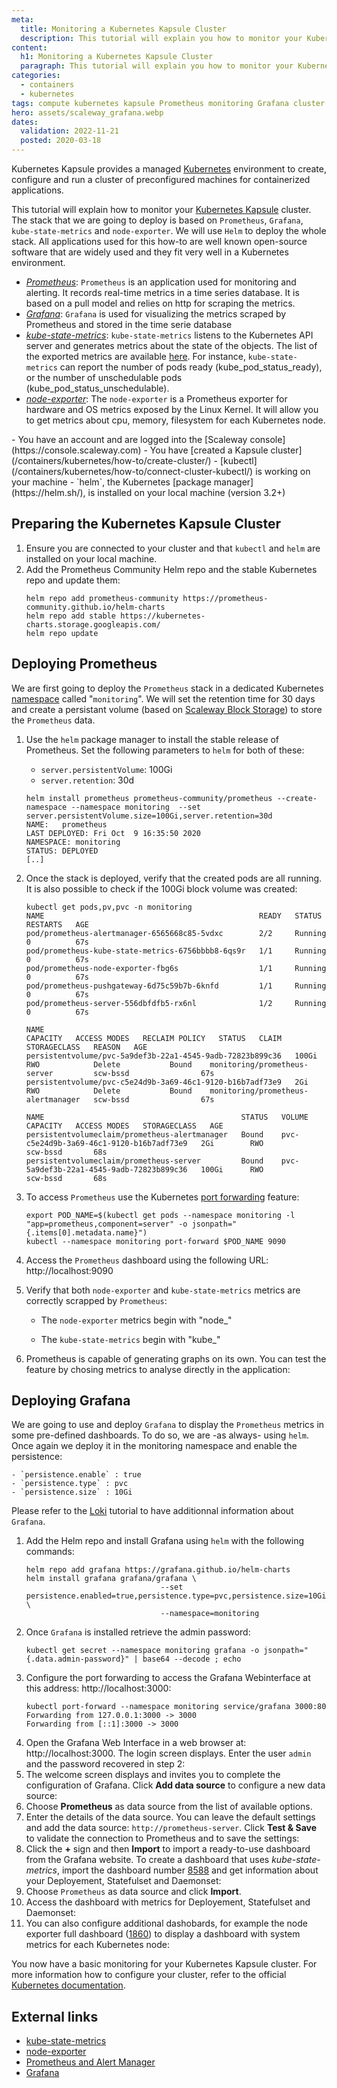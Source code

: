 ```yaml
---
meta:
  title: Monitoring a Kubernetes Kapsule Cluster
  description: This tutorial will explain you how to monitor your Kubernetes Kapsule cluster.
content:
  h1: Monitoring a Kubernetes Kapsule Cluster
  paragraph: This tutorial will explain you how to monitor your Kubernetes Kapsule cluster.
categories:
  - containers
  - kubernetes
tags: compute kubernetes kapsule Prometheus monitoring Grafana cluster
hero: assets/scaleway_grafana.webp
dates:
  validation: 2022-11-21
  posted: 2020-03-18
---
```


Kubernetes Kapsule provides a managed [Kubernetes](https://kubernetes.io) environment to create, configure and run a cluster of preconfigured machines for containerized applications.

This tutorial will explain how to monitor your [Kubernetes Kapsule](https://www.scaleway.com/en/kubernetes-kapsule/) cluster. The stack that we are going to deploy is based on `Prometheus`, `Grafana`, `kube-state-metrics` and `node-exporter`. We will use `Helm` to deploy the whole stack.  All applications used for this how-to are well known open-source software that are widely used and they fit very well in a Kubernetes environment.

- _[Prometheus](https://prometheus.io)_: `Prometheus` is an application used for monitoring and alerting. It records real-time metrics in a time series database. It is based on a pull model and relies on http for scraping the metrics.
- _[Grafana](https://grafana.com)_: `Grafana` is used for visualizing the metrics scraped by Prometheus and stored in the time serie database
- _[kube-state-metrics](https://github.com/kubernetes/kube-state-metrics)_: `kube-state-metrics` listens to the Kubernetes API server and generates metrics about the state of the objects. The list of the exported metrics are available [here](https://github.com/kubernetes/kube-state-metrics/tree/master/docs). For instance, `kube-state-metrics` can report the number of pods ready (kube_pod_status_ready), or the number of unschedulable pods (kube_pod_status_unschedulable).
- _[node-exporter](https://github.com/prometheus/node_exporter)_: The `node-exporter` is a Prometheus exporter for hardware and OS metrics exposed by the Linux Kernel. It will allow you to get metrics about cpu, memory, filesystem for each Kubernetes node.

<Macro id="iam-requirements" />
 
<Message type="requirement">
  - You have an account and are logged into the [Scaleway console](https://console.scaleway.com)
  - You have [created a Kapsule cluster](/containers/kubernetes/how-to/create-cluster/)
  - [kubectl](/containers/kubernetes/how-to/connect-cluster-kubectl/) is working on your machine
  - `helm`, the Kubernetes [package manager](https://helm.sh/), is installed on your local machine (version 3.2+)
</Message>


## Preparing the Kubernetes Kapsule Cluster

1. Ensure you are connected to your cluster and that `kubectl` and `helm` are installed on your local machine.
2. Add the Prometheus Community Helm repo and the stable Kubernetes repo and update them:
    ```
    helm repo add prometheus-community https://prometheus-community.github.io/helm-charts
    helm repo add stable https://kubernetes-charts.storage.googleapis.com/
    helm repo update
    ```

## Deploying Prometheus

We are first going to deploy the `Prometheus` stack in a dedicated Kubernetes [namespace](https://kubernetes.io/docs/concepts/overview/working-with-objects/namespaces/) called "`monitoring`". We will set the retention time for 30 days and create a persistant volume (based on [Scaleway Block Storage](https://www.scaleway.com/en/block-storage/)) to store the `Prometheus` data.

1. Use the `helm` package manager to install the stable release of Prometheus. Set the following parameters to `helm` for both of these:
    - `server.persistentVolume`: 100Gi
    - `server.retention`: 30d

    ```
    helm install prometheus prometheus-community/prometheus --create-namespace --namespace monitoring  --set server.persistentVolume.size=100Gi,server.retention=30d
    NAME:   prometheus
    LAST DEPLOYED: Fri Oct  9 16:35:50 2020
    NAMESPACE: monitoring
    STATUS: DEPLOYED
    [..]
    ```
2. Once the stack is deployed, verify that the created pods are all running. It is also possible to check if the 100Gi block volume was created:
    ```
    kubectl get pods,pv,pvc -n monitoring
    NAME                                                READY   STATUS    RESTARTS   AGE
    pod/prometheus-alertmanager-6565668c85-5vdxc        2/2     Running   0          67s
    pod/prometheus-kube-state-metrics-6756bbbb8-6qs9r   1/1     Running   0          67s
    pod/prometheus-node-exporter-fbg6s                  1/1     Running   0          67s
    pod/prometheus-pushgateway-6d75c59b7b-6knfd         1/1     Running   0          67s
    pod/prometheus-server-556dbfdfb5-rx6nl              1/2     Running   0          67s

    NAME                                                        CAPACITY   ACCESS MODES   RECLAIM POLICY   STATUS   CLAIM                                STORAGECLASS   REASON   AGE
    persistentvolume/pvc-5a9def3b-22a1-4545-9adb-72823b899c36   100Gi      RWO            Delete           Bound    monitoring/prometheus-server         scw-bssd                67s
    persistentvolume/pvc-c5e24d9b-3a69-46c1-9120-b16b7adf73e9   2Gi        RWO            Delete           Bound    monitoring/prometheus-alertmanager   scw-bssd                67s

    NAME                                            STATUS   VOLUME                                     CAPACITY   ACCESS MODES   STORAGECLASS   AGE
    persistentvolumeclaim/prometheus-alertmanager   Bound    pvc-c5e24d9b-3a69-46c1-9120-b16b7adf73e9   2Gi        RWO            scw-bssd       68s
    persistentvolumeclaim/prometheus-server         Bound    pvc-5a9def3b-22a1-4545-9adb-72823b899c36   100Gi      RWO            scw-bssd       68s
    ```
3. To access `Prometheus` use the Kubernetes [port forwarding](https://kubernetes.io/docs/tasks/access-application-cluster/port-forward-access-application-cluster/) feature:
    ```
    export POD_NAME=$(kubectl get pods --namespace monitoring -l "app=prometheus,component=server" -o jsonpath="{.items[0].metadata.name}")
    kubectl --namespace monitoring port-forward $POD_NAME 9090
    ```
4. Access the `Prometheus` dashboard using the following URL: http://localhost:9090
    <Lightbox src="scaleway-prom1.webp" alt="" />
5. Verify that both `node-exporter` and `kube-state-metrics` metrics are correctly scrapped by `Prometheus`:
    - The `node-exporter` metrics begin with "node\_"
      <Lightbox src="scaleway-prom2.webp" alt="" />

    - The `kube-state-metrics` begin with "kube\_"
      <Lightbox src="scaleway-prom3.webp" alt="" />
6. Prometheus is capable of generating graphs on its own. You can test the feature by chosing metrics to analyse directly in the application:
    <Lightbox src="scaleway-prom4.webp" alt="" />

## Deploying Grafana

We are going to use and deploy `Grafana` to display the `Prometheus` metrics in some pre-defined dashboards. To do so, we are -as always- using `helm`. Once again we deploy it in the monitoring namespace and enable the persistence:

    - `persistence.enable` : true
    - `persistence.type` : pvc
    - `persistence.size` : 10Gi

  Please refer to the [Loki](/tutorials/manage-k8s-logging-loki/) tutorial to have additionnal information about `Grafana`.

1. Add the Helm repo and install Grafana using `helm` with the following commands:
    ```
    helm repo add grafana https://grafana.github.io/helm-charts
    helm install grafana grafana/grafana \
                                  --set persistence.enabled=true,persistence.type=pvc,persistence.size=10Gi \
                                  --namespace=monitoring
    ```
2. Once `Grafana` is installed retrieve the admin password:
    ```
    kubectl get secret --namespace monitoring grafana -o jsonpath="{.data.admin-password}" | base64 --decode ; echo
    ```
3. Configure the port forwarding to access the Grafana Webinterface at this address: http://localhost:3000:
    ```
    kubectl port-forward --namespace monitoring service/grafana 3000:80
    Forwarding from 127.0.0.1:3000 -> 3000
    Forwarding from [::1]:3000 -> 3000
    ```
4. Open the Grafana Web Interface in a web browser at: http://localhost:3000. The login screen displays. Enter the user `admin` and the password recovered in step 2:
    <Lightbox src="scaleway-grafana_login.webp" alt="" />
5. The welcome screen displays and invites you to complete the configuration of Grafana. Click **Add data source** to configure a new data source:
    <Lightbox src="scaleway-grafana_home.webp" alt="" />
6. Choose **Prometheus** as data source from the list of available options.
7. Enter the details of the data source. You can leave the default settings and add the data source: `http://prometheus-server`. Click **Test & Save** to validate the connection to Prometheus and to save the settings:
    <Lightbox src="scaleway-grafana_datasource.webp" alt="" />
8. Click the **+** sign and then **Import** to import a ready-to-use dashboard from the Grafana website. To create a dashboard that uses _kube-state-metrics_, import the dashboard number [8588](https://grafana.com/grafana/dashboards/8588) and get information about your Deployement, Statefulset and Daemonset:
    <Lightbox src="scaleway-grafana_import.webp" alt="" />
9. Choose `Prometheus` as data source and click **Import**.
    <Lightbox src="scaleway-grafana_dash_datasource.webp" alt="" />
10. Access the dashboard with metrics for Deployement, Statefulset and Daemonset:
    <Lightbox src="scaleway-grafana_dashboard.webp" alt="" />
11. You can also configure additional dashobards, for example the node exporter full dashboard ([1860](https://grafana.com/grafana/dashboards/1860)) to display a dashboard with system metrics for each Kubernetes node:
    <Lightbox src="scaleway-monito3.webp" alt="" />

You now have a basic monitoring for your Kubernetes Kapsule cluster. For more information how to configure your cluster, refer to the official [Kubernetes documentation](https://kubernetes.io/docs/home/).

## External links

- [kube-state-metrics](https://github.com/kubernetes/kube-state-metrics)
- [node-exporter](https://github.com/prometheus/node_exporter)
- [Prometheus and Alert Manager](https://prometheus.io)
- [Grafana](https://grafana.com)
